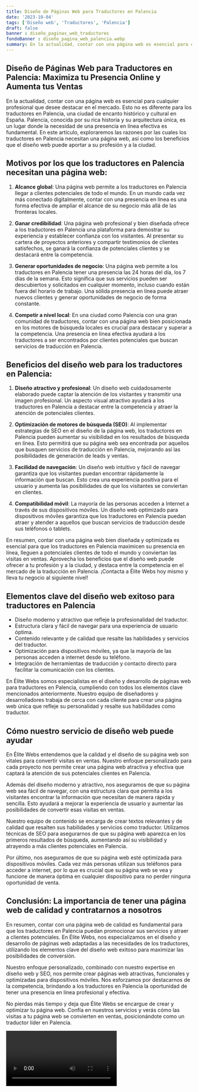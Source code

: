 ```yaml
---
title: Diseño de Páginas Web para Traductores en Palencia
date: '2023-10-04'
tags: ['Diseño web', 'Traductores', 'Palencia']
draft: false
banner : diseño_paginas_web_traductores
fondoBanner : diseño_pagina_web_palencia.webp
summary: En la actualidad, contar con una página web es esencial para cualquier profesional que desee destacar en el mercado. Esto no es diferente para los traductores en Palencia, una ciudad de encanto histórico y cultural en España. Palencia, conocida por su rica historia y su arquitectura única, es un lugar donde la necesidad de una presencia en línea efectiva es fundamental. En este artículo, exploraremos las razones por las cuales los traductores en Palencia necesitan una página web, así como los beneficios que el diseño web puede aportar a su profesión y a la ciudad.
---
```


## Diseño de Páginas Web para Traductores en Palencia: Maximiza tu Presencia Online y Aumenta tus Ventas

En la actualidad, contar con una página web es esencial para cualquier profesional que desee destacar en el mercado. Esto no es diferente para los traductores en Palencia, una ciudad de encanto histórico y cultural en España. Palencia, conocida por su rica historia y su arquitectura única, es un lugar donde la necesidad de una presencia en línea efectiva es fundamental. En este artículo, exploraremos las razones por las cuales los traductores en Palencia necesitan una página web, así como los beneficios que el diseño web puede aportar a su profesión y a la ciudad.

## Motivos por los que los traductores en Palencia necesitan una página web:

1. **Alcance global**: Una página web permite a los traductores en Palencia llegar a clientes potenciales de todo el mundo. En un mundo cada vez más conectado digitalmente, contar con una presencia en línea es una forma efectiva de ampliar el alcance de su negocio más allá de las fronteras locales.

2. **Ganar credibilidad**: Una página web profesional y bien diseñada ofrece a los traductores en Palencia una plataforma para demostrar su experiencia y establecer confianza con los visitantes. Al presentar su cartera de proyectos anteriores y compartir testimonios de clientes satisfechos, se ganará la confianza de potenciales clientes y se destacará entre la competencia.

3. **Generar oportunidades de negocio**: Una página web permite a los traductores en Palencia tener una presencia las 24 horas del día, los 7 días de la semana. Esto significa que sus servicios pueden ser descubiertos y solicitados en cualquier momento, incluso cuando están fuera del horario de trabajo. Una sólida presencia en línea puede atraer nuevos clientes y generar oportunidades de negocio de forma constante.

4. **Competir a nivel local**: En una ciudad como Palencia con una gran comunidad de traductores, contar con una página web bien posicionada en los motores de búsqueda locales es crucial para destacar y superar a la competencia. Una presencia en línea efectiva ayudará a los traductores a ser encontrados por clientes potenciales que buscan servicios de traducción en Palencia.

## Beneficios del diseño web para los traductores en Palencia:

1. **Diseño atractivo y profesional**: Un diseño web cuidadosamente elaborado puede captar la atención de los visitantes y transmitir una imagen profesional. Un aspecto visual atractivo ayudará a los traductores en Palencia a destacar entre la competencia y atraer la atención de potenciales clientes.

2. **Optimización de motores de búsqueda (SEO)**: Al implementar estrategias de SEO en el diseño de la página web, los traductores en Palencia pueden aumentar su visibilidad en los resultados de búsqueda en línea. Esto permitirá que su página web sea encontrada por aquellos que busquen servicios de traducción en Palencia, mejorando así las posibilidades de generación de leads y ventas.

3. **Facilidad de navegación**: Un diseño web intuitivo y fácil de navegar garantiza que los visitantes puedan encontrar rápidamente la información que buscan. Esto crea una experiencia positiva para el usuario y aumenta las posibilidades de que los visitantes se conviertan en clientes.

4. **Compatibilidad móvil**: La mayoría de las personas acceden a Internet a través de sus dispositivos móviles. Un diseño web optimizado para dispositivos móviles garantiza que los traductores en Palencia puedan atraer y atender a aquellos que buscan servicios de traducción desde sus teléfonos o tablets.

En resumen, contar con una página web bien diseñada y optimizada es esencial para que los traductores en Palencia maximicen su presencia en línea, lleguen a potenciales clientes de todo el mundo y conviertan las visitas en ventas. Aprovecha los beneficios que el diseño web puede ofrecer a tu profesión y a la ciudad, y destaca entre la competencia en el mercado de la traducción en Palencia. ¡Contacta a Élite Webs hoy mismo y lleva tu negocio al siguiente nivel!

<GifSeo />

<Cta />

## Elementos clave del diseño web exitoso para traductores en Palencia

- Diseño moderno y atractivo que refleje la profesionalidad del traductor.
- Estructura clara y fácil de navegar para una experiencia de usuario óptima.
- Contenido relevante y de calidad que resalte las habilidades y servicios del traductor.
- Optimización para dispositivos móviles, ya que la mayoría de las personas acceden a internet desde su teléfono.
- Integración de herramientas de traducción y contacto directo para facilitar la comunicación con los clientes.

En Élite Webs somos especialistas en el diseño y desarrollo de páginas web para traductores en Palencia, cumpliendo con todos los elementos clave mencionados anteriormente. Nuestro equipo de diseñadores y desarrolladores trabaja de cerca con cada cliente para crear una página web única que refleje su personalidad y resalte sus habilidades como traductor.

## Cómo nuestro servicio de diseño web puede ayudar

En Élite Webs entendemos que la calidad y el diseño de su página web son vitales para convertir visitas en ventas. Nuestro enfoque personalizado para cada proyecto nos permite crear una página web atractiva y efectiva que captará la atención de sus potenciales clientes en Palencia.

Además del diseño moderno y atractivo, nos aseguramos de que su página web sea fácil de navegar, con una estructura clara que permita a los visitantes encontrar la información que necesitan de manera rápida y sencilla. Esto ayudará a mejorar la experiencia de usuario y aumentar las posibilidades de convertir esas visitas en ventas.

Nuestro equipo de contenido se encarga de crear textos relevantes y de calidad que resalten sus habilidades y servicios como traductor. Utilizamos técnicas de SEO para asegurarnos de que su página web aparezca en los primeros resultados de búsqueda, aumentando así su visibilidad y atrayendo a más clientes potenciales en Palencia.

Por último, nos aseguramos de que su página web esté optimizada para dispositivos móviles. Cada vez más personas utilizan sus teléfonos para acceder a internet, por lo que es crucial que su página web se vea y funcione de manera óptima en cualquier dispositivo para no perder ninguna oportunidad de venta.

## Conclusión: La importancia de tener una página web de calidad y contratarnos a nosotros

En resumen, contar con una página web de calidad es fundamental para que los traductores en Palencia puedan promocionar sus servicios y atraer a clientes potenciales. En Élite Webs, nos especializamos en el diseño y desarrollo de páginas web adaptadas a las necesidades de los traductores, utilizando los elementos clave del diseño web exitoso para maximizar las posibilidades de conversión.

Nuestro enfoque personalizado, combinado con nuestro expertise en diseño web y SEO, nos permite crear páginas web atractivas, funcionales y optimizadas para dispositivos móviles. Nos esforzamos por destacarnos de la competencia, brindando a los traductores en Palencia la oportunidad de tener una presencia en línea profesional y efectiva.

No pierdas más tiempo y deja que Élite Webs se encargue de crear y optimizar tu página web. Confía en nuestros servicios y verás cómo las visitas a tu página web se convierten en ventas, posicionándote como un traductor líder en Palencia.

<Video />

<CtaBot job='Traductores' city='Palencia'/>

<Gmaps query='Palencia+españa+maps' />